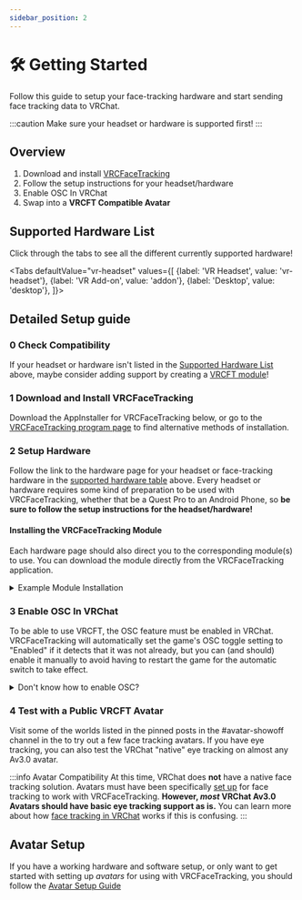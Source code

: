 ```yaml
---
sidebar_position: 2
---
```



# 🛠️ Getting Started


Follow this guide to setup your face-tracking hardware and start sending face tracking data to VRChat.

:::caution
Make sure your headset or hardware is supported first!
:::

## Overview

1. Download and install [VRCFaceTracking](../vrcft-software/vrcft.mdx)
2. Follow the setup instructions for your headset/hardware
3. Enable OSC In VRChat
4. Swap into a **VRCFT Compatible Avatar**

## Supported Hardware List

Click through the tabs to see all the different currently supported hardware!


<Tabs
  defaultValue="vr-headset"
  values={[
    {label: 'VR Headset', value: 'vr-headset'},
    {label: 'VR Add-on', value: 'addon'},
    {label: 'Desktop', value: 'desktop'},
  ]}>
  <TabItem value="vr-headset">
    <HardwareTableVR/>
  </TabItem>
  <TabItem value="addon">
    <HardwareTableAddon/>
  </TabItem>
  <TabItem value="desktop">
    <HardwareTableDesktop/>
  </TabItem>
</Tabs>

## Detailed Setup guide

### 0️ Check Compatibility

If your headset or hardware isn't listed in the [Supported Hardware List](#supported-hardware-list) above, maybe consider adding support by creating a [VRCFT module](../vrcft-software/modules/modules.mdx)!

### 1️ Download and Install VRCFaceTracking

Download the AppInstaller for VRCFaceTracking below, or go to the [VRCFaceTracking program page](../vrcft-software/vrcft.mdx) to find alternative methods of installation.

<VRCFTInstallerCard/>

### 2️ Setup Hardware

Follow the link to the hardware page for your headset or face-tracking hardware in the [supported hardware table](#supported-hardware-list) above.
Every headset or hardware requires some kind of preparation to be used with VRCFaceTracking, whether that be a Quest Pro to an Android Phone, so **be sure to follow the setup instructions for the headset/hardware!**

#### Installing the VRCFaceTracking Module

Each hardware page should also direct you to the corresponding module(s) to use.
You can download the module directly from the VRCFaceTracking application.

<details>
  <summary>Example Module Installation</summary>

  1. Go to the Module Registry Tab in VRCFaceTracking
  2. Select the module you want to install (your headset/hardware page will list the available option(s))
  3. Click the "Install" button

  ---

  This example shows installation of the "QuestProOpenXRTrackingModule" for the Quest Pro headset.

  <div style={{
    width: '90%',
    height: 'auto',
    margin: 'auto',
    display: 'block'
  }}>
    <img src={require("../vrcft-software/img/vrcft_module_registry_tutorial.png").default} alt="VRCFT Module Registry Page tutorial" />
  </div>

</details>

### 3️ Enable OSC In VRChat

To be able to use VRCFT, the OSC feature must be enabled in VRChat.
VRCFaceTracking will automatically set the game's OSC toggle setting to "Enabled" if it detects that it was not already, but you can (and should) enable it manually to avoid having to restart the game for the automatic switch to take effect.

<details>
  <summary>Don't know how to enable OSC?</summary>
  <div>
    <div>
      <ol>
        <li> Open the in-game radial menu </li>
        <li> Navigate through "Options" ➡️ "OSC" </li>
        <li> Ensure that the "OSC Enabled" option is toggled on (white box towards the right) </li>
      </ol>
    </div>
    <br/>
    <img
      src={require('./img/vrc_osc_menu.png').default}
      alt="VRChat OSC Menu with OSC Enabled"
      style={{margin: "auto", display: "flex"}}
    />
  </div>
</details>

### 4️ Test with a Public VRCFT Avatar

Visit some of the worlds listed in the pinned posts in the <TextColor color="#5763ee">#avatar-showoff</TextColor> channel in the <CustomLink to="discord"/> to try out a few face tracking avatars.
If you have eye tracking, you can also test the VRChat "native" eye tracking on almost any Av3.0 avatar.

<!-- apparently this part still isn't clear to some people -->
:::info Avatar Compatibility
At this time, VRChat does **not** have a native face tracking solution.
Avatars must have been specifically [set up](#avatar-setup) for face tracking to work with VRCFaceTracking.
**However, *most* VRChat Av3.0 Avatars should have basic eye tracking support as is.**
You can learn more about how [face tracking in VRChat](../facetracking101/breakdown.mdx) works if this is confusing.
:::


<!-- ### 5️  -->

## Avatar Setup

<!-- Oh yeah, this link can't be simply changed to an .mdx link because there is no .mdx, it's pointing to an autogenerated category..-->
If you have a working hardware and software setup, or only want to get started with setting up *avatars* for using with VRCFaceTracking, you should follow the [Avatar Setup Guide](../category/avatar-setup-guide)
